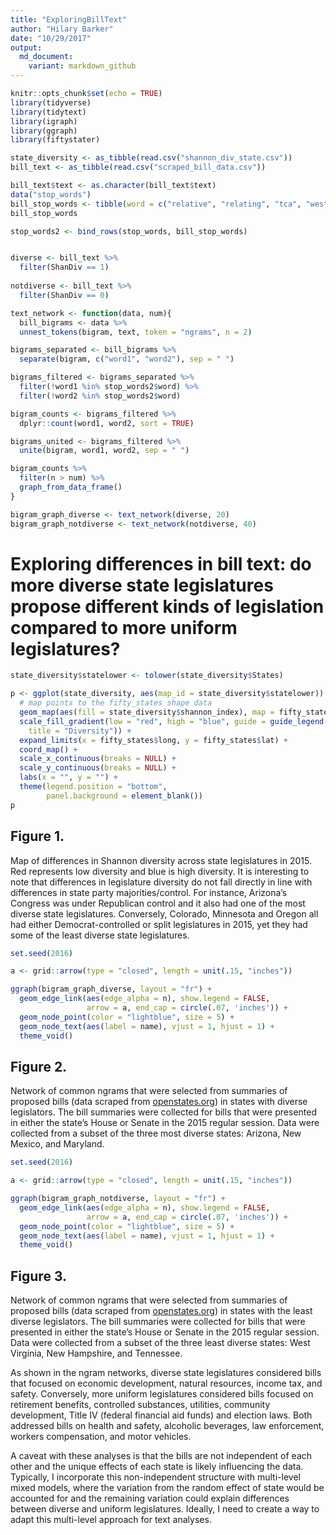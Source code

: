 ```yaml
---
title: "ExploringBillText"
author: "Hilary Barker"
date: "10/29/2017"
output:
  md_document:
    variant: markdown_github
---
```


```r
knitr::opts_chunk$set(echo = TRUE)
library(tidyverse)
library(tidytext)
library(igraph)
library(ggraph)
library(fiftystater)

state_diversity <- as_tibble(read.csv("shannon_div_state.csv"))
bill_text <- as_tibble(read.csv("scraped_bill_data.csv"))

bill_text$text <- as.character(bill_text$text) 
data("stop_words")
bill_stop_words <- tibble(word = c("relative", "relating", "tca", "west", "virginia", "tennessee", "new", "mexico", "maryland", "hampshire", "arizona"), lexicon = "Bill")
bill_stop_words

stop_words2 <- bind_rows(stop_words, bill_stop_words)


diverse <- bill_text %>% 
  filter(ShanDiv == 1)
  
notdiverse <- bill_text %>% 
  filter(ShanDiv == 0)

text_network <- function(data, num){
  bill_bigrams <- data %>% 
  unnest_tokens(bigram, text, token = "ngrams", n = 2) 

bigrams_separated <- bill_bigrams %>%
  separate(bigram, c("word1", "word2"), sep = " ")

bigrams_filtered <- bigrams_separated %>%
  filter(!word1 %in% stop_words2$word) %>%
  filter(!word2 %in% stop_words2$word)

bigram_counts <- bigrams_filtered %>% 
  dplyr::count(word1, word2, sort = TRUE)

bigrams_united <- bigrams_filtered %>%
  unite(bigram, word1, word2, sep = " ")

bigram_counts %>%
  filter(n > num) %>%
  graph_from_data_frame()
}

bigram_graph_diverse <- text_network(diverse, 20)
bigram_graph_notdiverse <- text_network(notdiverse, 40)

```

# Exploring differences in bill text: do more diverse state legislatures propose different kinds of legislation compared to more uniform legislatures?

```r

state_diversity$statelower <- tolower(state_diversity$States)

p <- ggplot(state_diversity, aes(map_id = state_diversity$statelower)) + 
  # map points to the fifty_states shape data
  geom_map(aes(fill = state_diversity$shannon_index), map = fifty_states) + 
  scale_fill_gradient(low = "red", high = "blue", guide = guide_legend(
    title = "Diversity")) +
  expand_limits(x = fifty_states$long, y = fifty_states$lat) +
  coord_map() +
  scale_x_continuous(breaks = NULL) + 
  scale_y_continuous(breaks = NULL) +
  labs(x = "", y = "") +
  theme(legend.position = "bottom", 
        panel.background = element_blank())
p

```

## Figure 1.

Map of differences in Shannon diversity across state legislatures in 2015. Red represents low diversity and blue is high diversity. It is interesting to note that differences in legislature diversity do not fall directly in line with differences in state party majorities/control. For instance, Arizona's Congress was under Republican control and it also had one of the most diverse state legislatures. Conversely, Colorado, Minnesota and Oregon all had either Democrat-controlled or split legislatures in 2015, yet they had some of the least diverse state legislatures.

```r
set.seed(2016)

a <- grid::arrow(type = "closed", length = unit(.15, "inches"))

ggraph(bigram_graph_diverse, layout = "fr") +
  geom_edge_link(aes(edge_alpha = n), show.legend = FALSE,
                 arrow = a, end_cap = circle(.07, 'inches')) +
  geom_node_point(color = "lightblue", size = 5) +
  geom_node_text(aes(label = name), vjust = 1, hjust = 1) +
  theme_void()

```

## Figure 2.

Network of common ngrams that were selected from summaries of proposed bills (data scraped from [openstates.org](https://openstates.org/)) in states with diverse legislators. The bill summaries were collected for bills that were presented in either the state's House or Senate in the 2015 regular session. Data were collected from a subset of the three most diverse states: Arizona, New Mexico, and Maryland.


```r
set.seed(2016)

a <- grid::arrow(type = "closed", length = unit(.15, "inches"))

ggraph(bigram_graph_notdiverse, layout = "fr") +
  geom_edge_link(aes(edge_alpha = n), show.legend = FALSE,
                 arrow = a, end_cap = circle(.07, 'inches')) +
  geom_node_point(color = "lightblue", size = 5) +
  geom_node_text(aes(label = name), vjust = 1, hjust = 1) +
  theme_void()

```

## Figure 3.

Network of common ngrams that were selected from summaries of proposed bills (data scraped from [openstates.org](https://openstates.org/)) in states with the least diverse legislators. The bill summaries were collected for bills that were presented in either the state's House or Senate in the 2015 regular session. Data were collected from a subset of the three least diverse states: West Virginia, New Hampshire, and Tennessee.

As shown in the ngram networks, diverse state legislatures considered bills that focused on economic development, natural resources, income tax, and safety. Conversely, more uniform legislatures considered bills focused on retirement benefits, controlled substances, utilities, community development, Title IV (federal financial aid funds) and election laws. Both addressed bills on health and safety, alcoholic beverages, law enforcement, workers compensation, and motor vehicles.

A caveat with these analyses is that the bills are not independent of each other and the unique effects of each state is likely influencing the data. Typically, I incorporate this non-independent structure with multi-level mixed models, where the variation from the random effect of state would be accounted for and the remaining variation could explain differences between diverse and uniform legislatures. Ideally, I need to create a way to adapt this multi-level approach for text analyses. 

